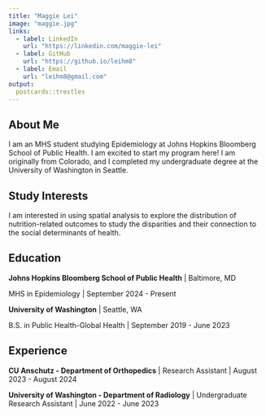 ```yaml
---
title: "Maggie Lei"
image: "maggie.jpg"
links:
  - label: LinkedIn
    url: "https://linkedin.com/maggie-lei"
  - label: GitHub
    url: "https://github.io/leihm8"
  - label: Email
    url: "leihm8@gmail.com"
output:
  postcards::trestles
---
```


## About Me

I am an MHS student studying Epidemiology at Johns Hopkins Bloomberg School of Public Health. I am excited to start my program here! I am originally from Colorado, and I completed my undergraduate degree at the University of Washington in Seattle.

## Study Interests

I am interested in using spatial analysis to explore the distribution of nutrition-related outcomes to study the disparities and their connection to the social determinants of health.

## Education

**Johns Hopkins Bloomberg School of Public Health** \| Baltimore, MD

MHS in Epidemiology \| September 2024 - Present

**University of Washington** \| Seattle, WA

B.S. in Public Health-Global Health \| September 2019 - June 2023

## Experience

**CU Anschutz - Department of Orthopedics** \| Research Assistant \| August 2023 - August 2024

**University of Washington - Department of Radiology** \| Undergraduate Research Assistant \| June 2022 - June 2023
